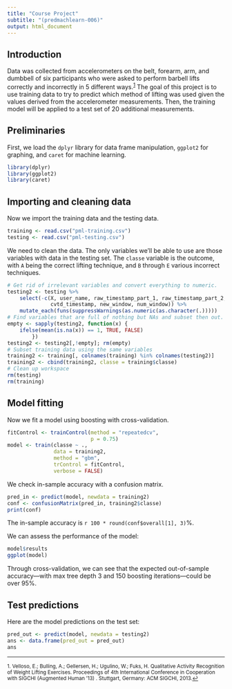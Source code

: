 ```yaml
---
title: "Course Project"
subtitle: "(predmachlearn-006)"
output: html_document
---
```


## Introduction

Data was collected from accelerometers on the belt, forearm, arm, and dumbbell of six participants who were asked to perform barbell lifts correctly and incorrectly in 5 different ways.<sup><a href="#fn1" id="ref1">1</a></sup> The goal of this project is to use training data to try to predict which method of lifting was used given the values derived from the accelerometer measurements. Then, the training model will be applied to a test set of 20 additional measurements.

## Preliminaries

First, we load the `dplyr` library for data frame manipulation, `ggplot2` for graphing, and `caret` for machine learning.

```r
library(dplyr)
library(ggplot2)
library(caret)
```

## Importing and cleaning data

Now we import the training data and the testing data.

```r
training <- read.csv("pml-training.csv")
testing <- read.csv("pml-testing.csv")
```

We need to clean the data. The only variables we'll be able to use are those variables with data in the testing set. The `classe` variable is the outcome, with `A` being the correct lifting technique, and `B` through `E` various incorrect techniques.

```r
# Get rid of irrelevant variables and convert everything to numeric.
testing2 <- testing %>%
    select(-c(X, user_name, raw_timestamp_part_1, raw_timestamp_part_2,
              cvtd_timestamp, new_window, num_window)) %>%
    mutate_each(funs(suppressWarnings(as.numeric(as.character(.)))))
# Find variables that are full of nothing but NAs and subset then out.
empty <- sapply(testing2, function(x) { 
    ifelse(mean(is.na(x)) == 1, TRUE, FALSE)
        })
testing2 <- testing2[,!empty]; rm(empty)
# Subset training data using the same variables
training2 <- training[, colnames(training) %in% colnames(testing2)]
training2 <- cbind(training2, classe = training$classe)
# Clean up workspace
rm(testing)
rm(training)
```

## Model fitting

Now we fit a model using boosting with cross-validation.

```r
fitControl <- trainControl(method = "repeatedcv",
                           p = 0.75)
model <- train(classe ~ .,
               data = training2,
               method = "gbm",
               trControl = fitControl,
               verbose = FALSE)
```

We check in-sample accuracy with a confusion matrix.

```r
pred_in <- predict(model, newdata = training2)
conf <- confusionMatrix(pred_in, training2$classe)
print(conf)
```

The in-sample accuracy is `r 100 * round(conf$overall[1], 3)`%.

We can assess the performance of the model:

```r
model$results
ggplot(model)
```

Through cross-validation, we can see that the expected out-of-sample accuracy&mdash;with max tree depth 3 and 150 boosting iterations&mdash;could be over 95%.

## Test predictions

Here are the model predictions on the test set:

```r
pred_out <- predict(model, newdata = testing2)
ans <- data.frame(pred_out = pred_out)
ans
```

____________________

<sup id="fn1">1. Velloso, E.; Bulling, A.; Gellersen, H.; Ugulino, W.; Fuks, H. Qualitative Activity Recognition of Weight Lifting Exercises. Proceedings of 4th International Conference in Cooperation with SIGCHI (Augmented Human '13) . Stuttgart, Germany: ACM SIGCHI, 2013.<a href="#ref1" title="Jump back to footnote 1 in the text.">↩</a></sup>